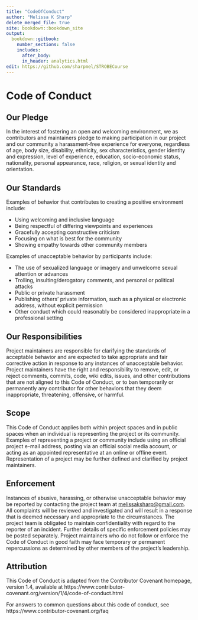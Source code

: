 ```yaml
---
title: "CodeOfConduct"
author: "Melissa K Sharp"
delete_merged_file: true
site: bookdown::bookdown_site
output:
  bookdown::gitbook:
    number_sections: false 
    includes: 
      after_body: 
      in_header: analytics.html 
edit: https://github.com/sharpmel/STROBECourse
---
```


# Code of Conduct

<h2>  Our Pledge </h2>
In the interest of fostering an open and welcoming environment, we as contributors and maintainers pledge to making participation in our project and our community a harassment-free experience for everyone, regardless of age, body size, disability, ethnicity, sex characteristics, gender identity and expression, level of experience, education, socio-economic status, nationality, personal appearance, race, religion, or sexual identity and orientation.

<h2>  Our Standards </h2>
Examples of behavior that contributes to creating a positive environment include:

* Using welcoming and inclusive language
* Being respectful of differing viewpoints and experiences
* Gracefully accepting constructive criticism
* Focusing on what is best for the community
* Showing empathy towards other community members

Examples of unacceptable behavior by participants include:

* The use of sexualized language or imagery and unwelcome sexual attention or
 advances
* Trolling, insulting/derogatory comments, and personal or political attacks
* Public or private harassment
* Publishing others' private information, such as a physical or electronic
 address, without explicit permission
* Other conduct which could reasonably be considered inappropriate in a
 professional setting

<h2>  Our Responsibilities </h2>
Project maintainers are responsible for clarifying the standards of acceptable behavior and are expected to take appropriate and fair corrective action in response to any instances of unacceptable behavior. Project maintainers have the right and responsibility to remove, edit, or reject comments, commits, code, wiki edits, issues, and other contributions that are not aligned to this Code of Conduct, or to ban temporarily or permanently any contributor for other behaviors that they deem inappropriate, threatening, offensive, or harmful.

<h2>  Scope </h2>
This Code of Conduct applies both within project spaces and in public spaces when an individual is representing the project or its community. Examples of representing a project or community include using an official project e-mail
address, posting via an official social media account, or acting as an appointed representative at an online or offline event. Representation of a project may be further defined and clarified by project maintainers.

<h2>  Enforcement </h2>
Instances of abusive, harassing, or otherwise unacceptable behavior may be reported by contacting the project team at [melissaksharp@gmail.com](mailto: melissaksharp@gmail.com). All complaints will be reviewed and investigated and will result in a response that is deemed necessary and appropriate to the circumstances. The project team is obligated to maintain confidentiality with regard to the reporter of an incident. Further details of specific enforcement policies may be posted separately. Project maintainers who do not follow or enforce the Code of Conduct in good faith may face temporary or permanent repercussions as determined by other members of the project's leadership.

<h2>  Attribution </h2>
This Code of Conduct is adapted from the Contributor Covenant homepage, version 1.4, available at https://www.contributor-covenant.org/version/1/4/code-of-conduct.html

[homepage]: https://www.contributor-covenant.org

For answers to common questions about this code of conduct, see https://www.contributor-covenant.org/faq
